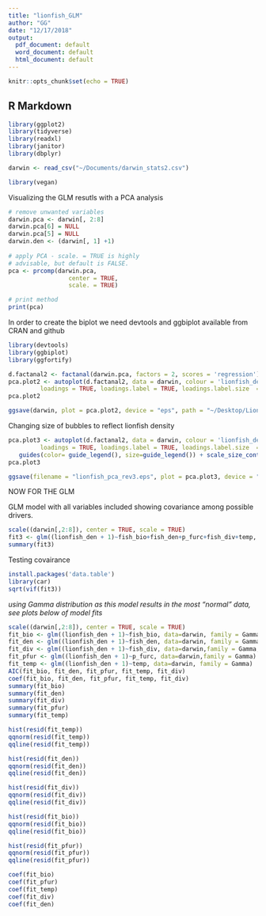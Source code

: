 ```yaml
---
title: "lionfish_GLM"
author: "GG"
date: "12/17/2018"
output:
  pdf_document: default
  word_document: default
  html_document: default
---
```


```r
knitr::opts_chunk$set(echo = TRUE)
```

## R Markdown

```r
library(ggplot2)
library(tidyverse)
library(readxl)
library(janitor)
library(dbplyr)
```

```r
darwin <- read_csv("~/Documents/darwin_stats2.csv")
```

```r
library(vegan)
```

Visualizing the GLM resutls with a PCA analysis
```r
# remove unwanted variables 
darwin.pca <- darwin[, 2:8]
darwin.pca[6] = NULL
darwin.pca[5] = NULL
darwin.den <- (darwin[, 1] +1)
 
# apply PCA - scale. = TRUE is highly 
# advisable, but default is FALSE. 
pca <- prcomp(darwin.pca,
                 center = TRUE,
                 scale. = TRUE) 
```

```r
# print method
print(pca)
```

In order to create the biplot we need devtools and ggbiplot available from CRAN and github

```r
library(devtools)
library(ggbiplot)
library(ggfortify)
```


```r
d.factanal2 <- factanal(darwin.pca, factors = 2, scores = 'regression')
pca.plot2 <- autoplot(d.factanal2, data = darwin, colour = 'lionfish_den', size = 4,
         loadings = TRUE, loadings.label = TRUE, loadings.label.size  = 5) + theme_classic()
pca.plot2
```
```r
ggsave(darwin, plot = pca.plot2, device = "eps", path = "~/Desktop/Lionfish")
```
Changing size of bubbles to reflect lionfish density
```r
pca.plot3 <- autoplot(d.factanal2, data = darwin, colour = 'lionfish_den', size = 'lionfish_den',
         loadings = TRUE, loadings.label = TRUE, loadings.label.size  = 5) + theme_classic() +  scale_color_continuous(limits=c(0, 700), breaks=seq(0, 700, by=200)) +
   guides(color= guide_legend(), size=guide_legend()) + scale_size_continuous(limits=c(0, 700), breaks=seq(0, 700, by=200)) + scale_size_continuous(range = c(2,12))
pca.plot3
```
```r
ggsave(filename = "lionfish_pca_rev3.eps", plot = pca.plot3, device = "eps", path = "~/Desktop/Lionfish")
```

NOW FOR THE GLM

GLM model with all variables included showing covariance among possible drivers. 
```r
scale((darwin[,2:8]), center = TRUE, scale = TRUE)
fit3 <- glm((lionfish_den + 1)~fish_bio+fish_den+p_furc+fish_div+temp, data=darwin, family = Gamma())
summary(fit3)
```
Testing covairance
```r
install.packages('data.table')
library(car)
sqrt(vif(fit3))
```
*using Gamma distribution as this model results in the most "normal" data, see plots below of model fits*  
```r
scale((darwin[,2:8]), center = TRUE, scale = TRUE)
fit_bio <- glm((lionfish_den + 1)~fish_bio, data=darwin, family = Gamma)
fit_den <- glm((lionfish_den + 1)~fish_den, data=darwin, family = Gamma)
fit_div <- glm((lionfish_den + 1)~fish_div, data=darwin,family = Gamma, start = c(0.5, 0.5))
fit_pfur <- glm((lionfish_den + 1)~p_furc, data=darwin,family = Gamma)
fit_temp <- glm((lionfish_den + 1)~temp, data=darwin, family = Gamma)
AIC(fit_bio, fit_den, fit_pfur, fit_temp, fit_div)
coef(fit_bio, fit_den, fit_pfur, fit_temp, fit_div)
summary(fit_bio)
summary(fit_den)
summary(fit_div)
summary(fit_pfur)
summary(fit_temp)
```

```r
hist(resid(fit_temp))
qqnorm(resid(fit_temp)) 
qqline(resid(fit_temp))

```

```r
hist(resid(fit_den))
qqnorm(resid(fit_den))
qqline(resid(fit_den))
```

```r
hist(resid(fit_div))
qqnorm(resid(fit_div))
qqline(resid(fit_div))
```

```r
hist(resid(fit_bio))
qqnorm(resid(fit_bio))
qqline(resid(fit_bio))
```

```r
hist(resid(fit_pfur))
qqnorm(resid(fit_pfur))
qqline(resid(fit_pfur))
```

```r
coef(fit_bio)
coef(fit_pfur) 
coef(fit_temp) 
coef(fit_div)
coef(fit_den)
```
